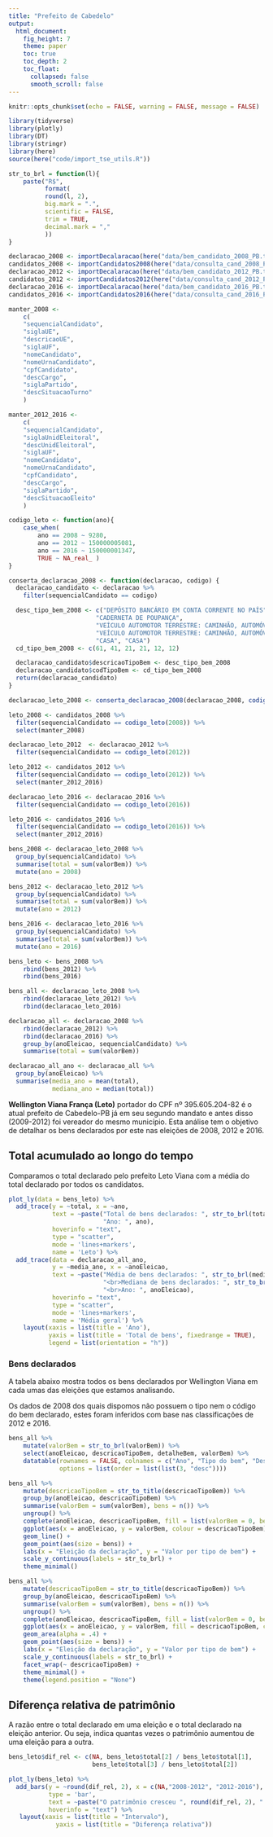```yaml
---
title: "Prefeito de Cabedelo"
output:
  html_document:
    fig_height: 7
    theme: paper
    toc: true
    toc_depth: 2
    toc_float:
      collapsed: false
      smooth_scroll: false
---
```


```r
knitr::opts_chunk$set(echo = FALSE, warning = FALSE, message = FALSE)

library(tidyverse)
library(plotly)
library(DT)
library(stringr)
library(here)
source(here("code/import_tse_utils.R"))

str_to_brl = function(l){
    paste("R$",
          format(
          round(l, 2),
          big.mark = ".",
          scientific = FALSE,
          trim = TRUE,
          decimal.mark = ","
          ))
}
```


```r
declaracao_2008 <- importDecalaracao(here("data/bem_candidato_2008_PB.txt"))
candidatos_2008 <- importCandidatos2008(here("data/consulta_cand_2008_PB.txt"))
declaracao_2012 <- importDecalaracao(here("data/bem_candidato_2012_PB.txt"))
candidatos_2012 <- importCandidatos2012(here("data/consulta_cand_2012_PB.txt"))
declaracao_2016 <- importDecalaracao(here("data/bem_candidato_2016_PB.txt"))
candidatos_2016 <- importCandidatos2016(here("data/consulta_cand_2016_PB.txt"))

manter_2008 <-
    c(
    "sequencialCandidato",
    "siglaUE",
    "descricaoUE",
    "siglaUF",
    "nomeCandidato",
    "nomeUrnaCandidato",
    "cpfCandidato",
    "descCargo",
    "siglaPartido",
    "descSituacaoTurno"
    )

manter_2012_2016 <-
    c(
    "sequencialCandidato",
    "siglaUnidEleitoral",
    "descUnidEleitoral",
    "siglaUF",
    "nomeCandidato",
    "nomeUrnaCandidato",
    "cpfCandidato",
    "descCargo",
    "siglaPartido",
    "descSituacaoEleito"
    )

codigo_leto <- function(ano){
    case_when(
        ano == 2008 ~ 9280,
        ano == 2012 ~ 150000005081,
        ano == 2016 ~ 150000001347,
        TRUE ~ NA_real_ )
}
```    

```r
conserta_declaracao_2008 <- function(declaracao, codigo) {
  declaracao_candidato <- declaracao %>%
    filter(sequencialCandidato == codigo)

  desc_tipo_bem_2008 <- c("DEPÓSITO BANCÁRIO EM CONTA CORRENTE NO PAÍS",
                        "CADERNETA DE POUPANÇA",
                        "VEÍCULO AUTOMOTOR TERRESTRE: CAMINHÃO, AUTOMÓVEL, MOTO, ETC.",
                        "VEÍCULO AUTOMOTOR TERRESTRE: CAMINHÃO, AUTOMÓVEL, MOTO, ETC.",
                        "CASA", "CASA")
  cd_tipo_bem_2008 <- c(61, 41, 21, 21, 12, 12)

  declaracao_candidato$descricaoTipoBem <- desc_tipo_bem_2008
  declaracao_candidato$codTipoBem <- cd_tipo_bem_2008
  return(declaracao_candidato)
}

declaracao_leto_2008 <- conserta_declaracao_2008(declaracao_2008, codigo_leto(2008))

leto_2008 <- candidatos_2008 %>%
  filter(sequencialCandidato == codigo_leto(2008)) %>%
  select(manter_2008)

declaracao_leto_2012  <- declaracao_2012 %>%
  filter(sequencialCandidato == codigo_leto(2012))

leto_2012 <- candidatos_2012 %>%
  filter(sequencialCandidato == codigo_leto(2012)) %>%
  select(manter_2012_2016)

declaracao_leto_2016 <- declaracao_2016 %>%
  filter(sequencialCandidato == codigo_leto(2016))

leto_2016 <- candidatos_2016 %>%
  filter(sequencialCandidato == codigo_leto(2016)) %>%
  select(manter_2012_2016)

bens_2008 <- declaracao_leto_2008 %>%
  group_by(sequencialCandidato) %>%
  summarise(total = sum(valorBem)) %>%
  mutate(ano = 2008)

bens_2012 <- declaracao_leto_2012 %>%
  group_by(sequencialCandidato) %>%
  summarise(total = sum(valorBem)) %>%
  mutate(ano = 2012)

bens_2016 <- declaracao_leto_2016 %>%
  group_by(sequencialCandidato) %>%
  summarise(total = sum(valorBem)) %>%
  mutate(ano = 2016)

bens_leto <- bens_2008 %>%
    rbind(bens_2012) %>%
    rbind(bens_2016)

bens_all <- declaracao_leto_2008 %>%
    rbind(declaracao_leto_2012) %>%
    rbind(declaracao_leto_2016)

declaracao_all <- declaracao_2008 %>%
    rbind(declaracao_2012) %>%
    rbind(declaracao_2016) %>%
    group_by(anoEleicao, sequencialCandidato) %>%
    summarise(total = sum(valorBem))

declaracao_all_ano <- declaracao_all %>%
  group_by(anoEleicao) %>%
  summarise(media_ano = mean(total),
            mediana_ano = median(total))
```

**Wellington Viana França (Leto)** portador do CPF nº 395.605.204-82 é o atual prefeito de Cabedelo-PB já em seu segundo mandato e antes disso (2009-2012) foi vereador do mesmo município. Esta análise tem o objetivo de detalhar os bens declarados por este nas eleições de 2008, 2012 e 2016.

## Total acumulado ao longo do tempo

Comparamos o total declarado pelo prefeito Leto Viana com a média do total declarado por todos os candidatos.

```r
plot_ly(data = bens_leto) %>%
  add_trace(y = ~total, x = ~ano,
            text = ~paste("Total de bens declarados: ", str_to_brl(total), "<br>",
                          "Ano: ", ano),
            hoverinfo = "text",
            type = "scatter",
            mode = 'lines+markers',
            name = 'Leto') %>%
  add_trace(data = declaracao_all_ano,
            y = ~media_ano, x = ~anoEleicao,
            text = ~paste("Média de bens declarados: ", str_to_brl(media_ano),
                          "<br>Mediana de bens declarados: ", str_to_brl(mediana_ano),
                          "<br>Ano: ", anoEleicao),
            hoverinfo = "text",
            type = "scatter",
            mode = 'lines+markers',
            name = 'Média geral') %>%
    layout(xaxis = list(title = 'Ano'),
           yaxis = list(title = 'Total de bens', fixedrange = TRUE),
           legend = list(orientation = "h"))
```

### Bens declarados

A tabela abaixo mostra todos os bens declarados por Wellington Viana em cada umas das eleições que estamos analisando.

Os dados de 2008 dos quais dispomos não possuem o tipo nem o código do bem declarado, estes foram inferidos com base nas classificações de 2012 e 2016.

```r
bens_all %>%
    mutate(valorBem = str_to_brl(valorBem)) %>%
    select(anoEleicao, descricaoTipoBem, detalheBem, valorBem) %>%
    datatable(rownames = FALSE, colnames = c("Ano", "Tipo do bem", "Descrição", "Valor"),
              options = list(order = list(list(3, "desc"))))
```

```r
bens_all %>%
    mutate(descricaoTipoBem = str_to_title(descricaoTipoBem)) %>%
    group_by(anoEleicao, descricaoTipoBem) %>%
    summarise(valorBem = sum(valorBem), bens = n()) %>%
    ungroup() %>%
    complete(anoEleicao, descricaoTipoBem, fill = list(valorBem = 0, bens = 0)) %>%
    ggplot(aes(x = anoEleicao, y = valorBem, colour = descricaoTipoBem)) +
    geom_line() +
    geom_point(aes(size = bens)) +
    labs(x = "Eleição da declaração", y = "Valor por tipo de bem") +
    scale_y_continuous(labels = str_to_brl) +
    theme_minimal()
```

```r
bens_all %>%
    mutate(descricaoTipoBem = str_to_title(descricaoTipoBem)) %>%
    group_by(anoEleicao, descricaoTipoBem) %>%
    summarise(valorBem = sum(valorBem), bens = n()) %>%
    ungroup() %>%
    complete(anoEleicao, descricaoTipoBem, fill = list(valorBem = 0, bens = 0)) %>%
    ggplot(aes(x = anoEleicao, y = valorBem, fill = descricaoTipoBem, color = descricaoTipoBem)) +
    geom_area(alpha = .4) +
    geom_point(aes(size = bens)) +
    labs(x = "Eleição da declaração", y = "Valor por tipo de bem") +
    scale_y_continuous(labels = str_to_brl) +
    facet_wrap(~ descricaoTipoBem) +
    theme_minimal() +
    theme(legend.position = "None")
```


## Diferença relativa de patrimônio

A razão entre o total declarado em uma eleição e o total declarado na eleição anterior. Ou seja, indica quantas vezes o patrimônio aumentou de uma eleição para a outra.

```r
bens_leto$dif_rel <- c(NA, bens_leto$total[2] / bens_leto$total[1],
                       bens_leto$total[3] / bens_leto$total[2])

plot_ly(bens_leto) %>%
  add_bars(y = ~round(dif_rel, 2), x = c(NA,"2008-2012", "2012-2016"),
           type = 'bar',
           text = ~paste("O patrimônio cresceu ", round(dif_rel, 2), " vezes entre ", ano-4, " e ", ano),
           hoverinfo = "text") %>%
   layout(xaxis = list(title = "Intervalo"),
             yaxis = list(title = "Diferença relativa"))

```
